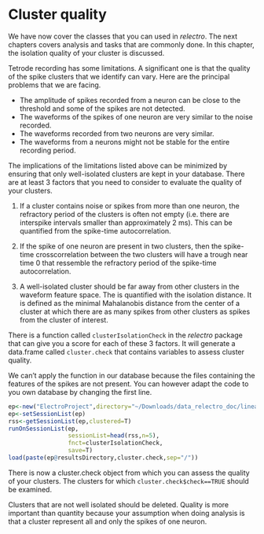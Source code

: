 # Cluster quality

We have now cover the classes that you can used in *relectro*.
The next chapters covers analysis and tasks that are commonly done.
In this chapter, the isolation quality of your cluster is discussed.

Tetrode recording has some limitations. A significant one is that the quality of the spike clusters that we identify can vary. Here are the principal problems that we are facing.

* The amplitude of spikes recorded from a neuron can be close to the threshold and some of the spikes are not detected.
* The waveforms of the spikes of one neuron are very similar to the noise recorded.
* The waveforms recorded from two neurons are very similar.
* The waveforms from a neurons might not be stable for the entire recording period.

The implications of the limitations listed above can be minimized by ensuring that only well-isolated clusters are kept in your database.
There are at least 3 factors that you need to consider to evaluate the quality of your clusters.

1. If a cluster contains noise or spikes from more than one neuron, the refractory period of the clusters is often not empty (i.e. there are interspike intervals smaller than approximately 2 ms).
This can be quantified from the spike-time autocorrelation.

2. If the spike of one neuron are present in two clusters, then the spike-time crosscorrelation between the two clusters will have a trough near time 0 that ressemble the refractory period of the spike-time autocorrelation.

3. A well-isolated cluster should be far away from other clusters in the waveform feature space. The is quantified with the isolation distance. It is defined as the minimal Mahalanobis distance from the center of a cluster at which there are as many spikes from other clusters as spikes from the cluster of interest. 

There is a function called `clusterIsolationCheck` in the *relectro* package that can give you a score for each of these 3 factors. It will generate a data.frame called `cluster.check` that contains variables to assess cluster quality.

We can't apply the function in our database because the files containing the features of the spikes are not present. You can however adapt the code to you own database by changing the first line.

```R
ep<-new("ElectroProject",directory="~/Downloads/data_relectro_doc/linear_track")
ep<-setSessionList(ep)
rss<-getSessionList(ep,clustered=T)
runOnSessionList(ep,
                 sessionList=head(rss,n=5),
                 fnct=clusterIsolationCheck,
                 save=T)
load(paste(ep@resultsDirectory,cluster.check,sep="/"))
```

There is now a cluster.check object from which you can assess the quality of your clusters.
The clusters for which `cluster.check$check==TRUE` should be examined.

Clusters that are not well isolated should be deleted. Quality is more important than quantity because your assumption when doing analysis is that a cluster represent all and only the spikes of one neuron.

